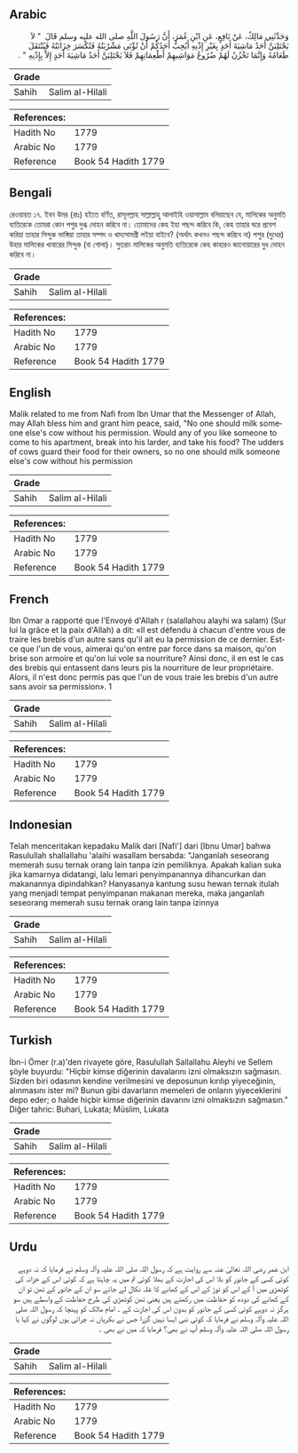## Arabic


<div dir="rtl" lang="ar" style={{fontSize:'larger',backgroundColor:'#f8f9fa',padding:20}}>
وَحَدَّثَنِي مَالِكٌ، عَنْ نَافِعٍ، عَنِ ابْنِ عُمَرَ، أَنَّ رَسُولَ اللَّهِ صلى الله عليه وسلم قَالَ ‏ "‏ لاَ يَحْتَلِبَنَّ أَحَدٌ مَاشِيَةَ أَحَدٍ بِغَيْرِ إِذْنِهِ أَيُحِبُّ أَحَدُكُمْ أَنْ تُؤْتَى مَشْرُبَتُهُ فَتُكْسَرَ خِزَانَتُهُ فَيُنْتَقَلَ طَعَامُهُ وَإِنَّمَا تَخْزُنُ لَهُمْ ضُرُوعُ مَوَاشِيهِمْ أَطْعِمَاتِهِمْ فَلاَ يَحْتَلِبَنَّ أَحَدٌ مَاشِيَةَ أَحَدٍ إِلاَّ بِإِذْنِهِ ‏"‏ ‏.‏
</div>
<div style={{backgroundColor:'#f8f9fa',padding:20, marginBottom: 10}}><table> <thead> <tr> <th>Grade</th> <th></th> </tr> </thead> <tbody> <tr><td>Sahih</td><td>Salim al-Hilali</td></tr></tbody></table><table> <thead> <tr> <th>References:</th> <th></th> </tr> </thead> <tbody><tr><td>Hadith No</td><td>1779</td></tr><tr><td>Arabic No</td><td>1779</td></tr><tr><td>Reference</td><td>Book 54 Hadith 1779</td></tr></tbody></table></div>

## Bengali


<div dir="ltr" lang="bn" style={{fontSize:'larger',backgroundColor:'#f8f9fa',padding:20}}>
রেওয়ায়ত ১৭. ইবন উমর (রাঃ) হইতে বর্ণিত, রাসূলল্লাহ সাল্লাল্লাহু আলাইহি ওয়াসাল্লাম বলিয়াছেন যে, মালিকের অনুমতি ব্যতিরেকে তোমরা কোন পশুর দুগ্ধ দোহন করিবে না। তোমাদের কেহ ইহা পছন্দ করিবে কি, কেহ তাহার ঘরে প্রবেশ করিয়া তাহার সিন্দুক ভাঙ্গিয়া তাহার সম্পদ ও খাদ্যসামগ্ৰী লইয়া যাইবে? (অর্থাৎ কখনও পছন্দ করিবে না) পশুর (দুধের) উহার মালিকের খাবারের সিন্দুক (বা গোলা)। সুতরাং মালিকের অনুমতি ব্যতিরেকে কেহ কাহারও জানোয়ারের দুধ দোহন করিবে না।
</div>
<div style={{backgroundColor:'#f8f9fa',padding:20, marginBottom: 10}}><table> <thead> <tr> <th>Grade</th> <th></th> </tr> </thead> <tbody> <tr><td>Sahih</td><td>Salim al-Hilali</td></tr></tbody></table><table> <thead> <tr> <th>References:</th> <th></th> </tr> </thead> <tbody><tr><td>Hadith No</td><td>1779</td></tr><tr><td>Arabic No</td><td>1779</td></tr><tr><td>Reference</td><td>Book 54 Hadith 1779</td></tr></tbody></table></div>

## English


<div dir="ltr" lang="en" style={{fontSize:'larger',backgroundColor:'#f8f9fa',padding:20}}>
Malik related to me from Nafi from Ibn Umar that the Messenger of Allah, may Allah bless him and grant him peace, said, "No one should milk someone else's cow without his permission. Would any of you like someone to come to his apartment, break into his larder, and take his food? The udders of cows guard their food for their owners, so no one should milk someone else's cow without his permission
</div>
<div style={{backgroundColor:'#f8f9fa',padding:20, marginBottom: 10}}><table> <thead> <tr> <th>Grade</th> <th></th> </tr> </thead> <tbody> <tr><td>Sahih</td><td>Salim al-Hilali</td></tr></tbody></table><table> <thead> <tr> <th>References:</th> <th></th> </tr> </thead> <tbody><tr><td>Hadith No</td><td>1779</td></tr><tr><td>Arabic No</td><td>1779</td></tr><tr><td>Reference</td><td>Book 54 Hadith 1779</td></tr></tbody></table></div>

## French


<div dir="ltr" lang="fr" style={{fontSize:'larger',backgroundColor:'#f8f9fa',padding:20}}>
Ibn Omar a rapporté que l'Envoyé d'Allah r (salallahou alayhi wa salam) (Sur lui la grâce et la paix d'Allah) a dit: «Il est défendu à chacun d'entre vous de traire les brebis d'un autre sans qu'il ait eu la permission de ce dernier. Est-ce que l'un de vous, aimerai qu'on entre par force dans sa maison, qu'on brise son armoire et qu'on lui vole sa nourriture? Ainsi donc, il en est le cas des brebis qui entassent dans leurs pis la nourriture de leur propriétaire. Alors, il n'est donc permis pas que l'un de vous traie les brebis d'un autre sans avoir sa permission». 1
</div>
<div style={{backgroundColor:'#f8f9fa',padding:20, marginBottom: 10}}><table> <thead> <tr> <th>Grade</th> <th></th> </tr> </thead> <tbody> <tr><td>Sahih</td><td>Salim al-Hilali</td></tr></tbody></table><table> <thead> <tr> <th>References:</th> <th></th> </tr> </thead> <tbody><tr><td>Hadith No</td><td>1779</td></tr><tr><td>Arabic No</td><td>1779</td></tr><tr><td>Reference</td><td>Book 54 Hadith 1779</td></tr></tbody></table></div>

## Indonesian


<div dir="ltr" lang="id" style={{fontSize:'larger',backgroundColor:'#f8f9fa',padding:20}}>
Telah menceritakan kepadaku Malik dari [Nafi'] dari [Ibnu Umar] bahwa Rasulullah shallallahu 'alaihi wasallam bersabda: "Janganlah seseorang memerah susu ternak orang lain tanpa izin pemiliknya. Apakah kalian suka jika kamarnya didatangi, lalu lemari penyimpanannya dihancurkan dan makanannya dipindahkan? Hanyasanya kantung susu hewan ternak itulah yang menjadi tempat penyimpanan makanan mereka, maka janganlah seseorang memerah susu ternak orang lain tanpa izinnya
</div>
<div style={{backgroundColor:'#f8f9fa',padding:20, marginBottom: 10}}><table> <thead> <tr> <th>Grade</th> <th></th> </tr> </thead> <tbody> <tr><td>Sahih</td><td>Salim al-Hilali</td></tr></tbody></table><table> <thead> <tr> <th>References:</th> <th></th> </tr> </thead> <tbody><tr><td>Hadith No</td><td>1779</td></tr><tr><td>Arabic No</td><td>1779</td></tr><tr><td>Reference</td><td>Book 54 Hadith 1779</td></tr></tbody></table></div>

## Turkish


<div dir="ltr" lang="tr" style={{fontSize:'larger',backgroundColor:'#f8f9fa',padding:20}}>
İbn-i Ömer (r.a)'den rivayete göre, Rasulullah Sallallahu Aleyhi ve Sellem şöyle buyurdu: "Hiçbir kimse diğerinin davalarını izni olmaksızın sağmasın. Sizden biri odasının kendine verilmesini ve deposunun kırılıp yiyeceğinin, alınmasını ister mi? Bunun gibi davarların memeleri de onların yiyeceklerini depo eder; o halde hiçbir kimse diğerinin davarını izni olmaksızın sağmasın." Diğer tahric: Buhari, Lukata; Müslim, Lukata
</div>
<div style={{backgroundColor:'#f8f9fa',padding:20, marginBottom: 10}}><table> <thead> <tr> <th>Grade</th> <th></th> </tr> </thead> <tbody> <tr><td>Sahih</td><td>Salim al-Hilali</td></tr></tbody></table><table> <thead> <tr> <th>References:</th> <th></th> </tr> </thead> <tbody><tr><td>Hadith No</td><td>1779</td></tr><tr><td>Arabic No</td><td>1779</td></tr><tr><td>Reference</td><td>Book 54 Hadith 1779</td></tr></tbody></table></div>

## Urdu


<div dir="rtl" lang="ur" style={{fontSize:'larger',backgroundColor:'#f8f9fa',padding:20}}>
ابن عمر رضی اللہ تعالیٰ عنہ سے روایت ہے کہ رسول اللہ صلی اللہ علیہ وآلہ وسلم نے فرمایا کہ نہ دوہے کوئی کسی کے جانور کو بلا اس کی اجازت کے بھلا کوئی تم میں یہ چاہتا ہے کہ کوئی اس کے خزانہ کی کوٹھڑی میں آ کے اس کو توڑ کے اس کے کھانے کا غلہ نکال لے جائے سو ان کے جانور کے تھن تو ان کے کھانے کی دودھ کو حفاظت میں رکھتے ہیں یعنی تھن کوٹھڑی کی طرح حفاظت کے واسطے ہیں سو ہرگز نہ دوہے کوئی کسی کے جانور کو بدون اس کی اجازت کے ۔ امام مالک کو پہنچا کہ رسول اللہ صلی اللہ علیہ وآلہ وسلم نے فرمایا کہ کوئی نبی ایسا نہیں گزرا جس نے بکریاں نہ چرائی ہوں لوگوں نے کہا یا رسول اللہ صلی اللہ علیہ وآلہ وسلم آپ نے بھی؟ فرمایا کہ میں نے بھی ۔
</div>
<div style={{backgroundColor:'#f8f9fa',padding:20, marginBottom: 10}}><table> <thead> <tr> <th>Grade</th> <th></th> </tr> </thead> <tbody> <tr><td>Sahih</td><td>Salim al-Hilali</td></tr></tbody></table><table> <thead> <tr> <th>References:</th> <th></th> </tr> </thead> <tbody><tr><td>Hadith No</td><td>1779</td></tr><tr><td>Arabic No</td><td>1779</td></tr><tr><td>Reference</td><td>Book 54 Hadith 1779</td></tr></tbody></table></div>